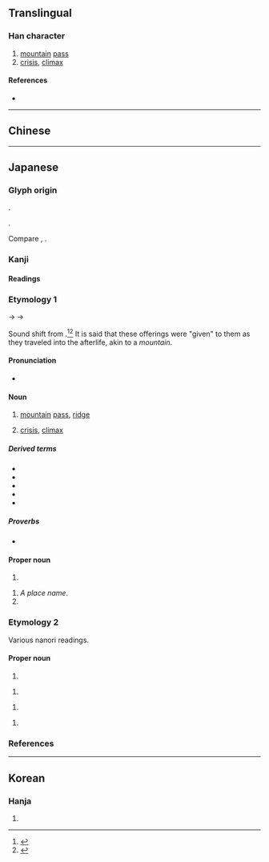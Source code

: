 {{character info/new}}
==Translingual==

===Han character===
{{Han char|rn=46|rad=山|as=06|sn=9|four=21731|canj=UYMY|ids=⿰山𠧗}}

# [[mountain]] [[pass]]
# [[crisis]], [[climax]]

====References====
* {{Han ref|kx=0311.061|dkj=08068|dj=0611.120|hdz=10770.081|uh=5CE0|ud=23776}}

----

==Chinese==
{{zh-see|卡|v}}

----

==Japanese==

===Glyph origin===
{{ja-etym-kokuji}}.

{{Han compound|山|上|下|ls=ic|t1=mountain|t2=up; ascend|t3=down; descend}}.

Compare {{ja-r|裃|かみしも}}, {{ja-r|垰|たお}}.

===Kanji===
{{ja-kanji|grade=c|rs=山06}}

====Readings====
{{ja-readings
|kun=とうげ-<たうげ-
|nanori=たわ, たわとう
}}

===Etymology 1===
{{ja-kanjitab|とうげ|yomi=k}}
{{IPAchar|/tamuke/}} → {{IPAchar|/tauɡe/}} → {{IPAchar|/toːɡe/}}

Sound shift from {{m|ja|手向け|tr=tamuke||tribute to a person about to depart}}.<ref name="DJR">{{R:Daijirin}}</ref><ref name="DJS">{{R:Daijisen}}</ref> It is said that these offerings were "given" to them as they traveled into the afterlife, akin to a ''mountain''. {{rfv-etymology|ja}}

====Pronunciation====
* {{ja-pron|y=k|とうげ|acc=3|acc_ref=DJR,NHK}}

====Noun====
{{ja-noun|とうげ|hhira=たうげ}}

# [[mountain]] [[pass]], [[ridge]]
# {{lb|ja|figurative|sort=とうげ}} [[crisis]], [[climax]]

=====Derived terms=====
{{der-top}}
* {{ja-r|峠を越える|とうげ を こえる|[[cross]] a pass}}
* {{ja-r|峠を越す|とうげ を こす|to finish the most difficult part; to be over the worst|pos=literally, "cross over a pass"}}
* {{ja-r|峠%越え|とうげ%-ごえ|crossing a mountain pass}}
* {{ja-r|峠%道|とうげ%みち|[[road]] over a mountain pass}}
* {{ja-r|碓%氷%峠|^う%すい%-とうげ|{{w|Usui Pass}}}}
{{der-bottom}}

=====Proverbs=====
* {{ja-r|洞ヶ峠を決め込む|^ほらヶとおげ を きめこむ|to wait for a good opportunity|pos=literally, "to wait and see at Horagatoge"}}

====Proper noun====
{{ja-pos|proper|たうげ}}

# {{surname|lang=ja|sort=たうげ}}

{{ja-pos|proper|とうげ|hhira=たうげ}}

# ''A place name''.
# {{surname|lang=ja|sort=とうげ}}

===Etymology 2===
Various nanori readings.

====Proper noun====
{{ja-pos|proper|たお}}

# {{surname|lang=ja|sort=たお}}

{{ja-pos|proper|たおげ}}

# {{surname|lang=ja|sort=たおげ}}

{{ja-pos|proper|とおげ}}

# {{surname|lang=ja|sort=とおげ}}

{{ja-pos|proper|どうげさき}}

# {{surname|lang=ja|sort=どうげさき}}

===References===
<references/>

----

==Korean==

===Hanja===
{{ko-hanja|hangeul=[[상]]|rv=sang|mr=sang}}

# {{defn|lang=ko|sort=山06}}